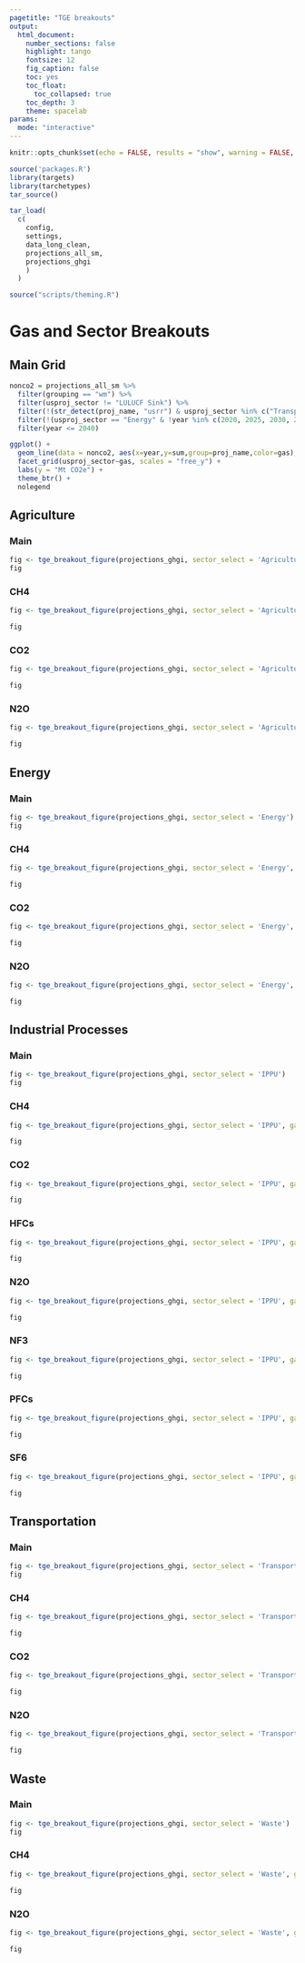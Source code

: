 ```yaml
---
pagetitle: "TGE breakouts"
output:
  html_document:
    number_sections: false
    highlight: tango
    fontsize: 12
    fig_caption: false
    toc: yes
    toc_float:
      toc_collapsed: true
    toc_depth: 3
    theme: spacelab
params:
  mode: "interactive"
---
```


```r
knitr::opts_chunk$set(echo = FALSE, results = "show", warning = FALSE, message = FALSE, error = FALSE, fig.align = "center", fig.width = 9, fig.height = 7)


``` 


```r
source('packages.R')
library(targets)
library(tarchetypes)
tar_source()
```

```r

tar_load(
  c(
    config,
    settings,
    data_long_clean,
    projections_all_sm,
    projections_ghgi
    )
  )

source("scripts/theming.R")

```

# Gas and Sector Breakouts

## Main Grid

```r
nonco2 = projections_all_sm %>% 
  filter(grouping == "wm") %>%
  filter(usproj_sector != "LULUCF Sink") %>%
  filter(!(str_detect(proj_name, "usrr") & usproj_sector %in% c("Transportation","Energy") & year %in% c(2045, 2050))) %>%
  filter(!(usproj_sector == "Energy" & !year %in% c(2020, 2025, 2030, 2035, 2040, 2045, 2050))) %>%
  filter(year <= 2040)

ggplot() +
  geom_line(data = nonco2, aes(x=year,y=sum,group=proj_name,color=gas), linewidth = 1) +
  facet_grid(usproj_sector~gas, scales = "free_y") +
  labs(y = "Mt CO2e") +
  theme_btr() +
  nolegend
```

## Agriculture {.tabset}

### Main

```r

fig <- tge_breakout_figure(projections_ghgi, sector_select = 'Agriculture')
fig

```

### CH4

```r
fig <- tge_breakout_figure(projections_ghgi, sector_select = 'Agriculture', gas_select = 'CH4')

fig
```

### CO2

```r
fig <- tge_breakout_figure(projections_ghgi, sector_select = 'Agriculture', gas_select = 'CO2')

fig
```

### N2O

```r
fig <- tge_breakout_figure(projections_ghgi, sector_select = 'Agriculture', gas_select = 'N2O')

fig
```


## Energy {.tabset}

### Main

```r

fig <- tge_breakout_figure(projections_ghgi, sector_select = 'Energy')
fig

```

### CH4

```r
fig <- tge_breakout_figure(projections_ghgi, sector_select = 'Energy', gas_select = 'CH4')

fig
```

### CO2

```r
fig <- tge_breakout_figure(projections_ghgi, sector_select = 'Energy', gas_select = 'CO2')

fig
```

### N2O

```r
fig <- tge_breakout_figure(projections_ghgi, sector_select = 'Energy', gas_select = 'N2O')

fig
```


## Industrial Processes {.tabset}

### Main

```r

fig <- tge_breakout_figure(projections_ghgi, sector_select = 'IPPU')
fig

```

### CH4

```r
fig <- tge_breakout_figure(projections_ghgi, sector_select = 'IPPU', gas_select = 'CH4')

fig
```

### CO2

```r
fig <- tge_breakout_figure(projections_ghgi, sector_select = 'IPPU', gas_select = 'CO2')

fig
```

### HFCs

```r
fig <- tge_breakout_figure(projections_ghgi, sector_select = 'IPPU', gas_select = 'HFCs')

fig
```

### N2O

```r
fig <- tge_breakout_figure(projections_ghgi, sector_select = 'IPPU', gas_select = 'N2O')

fig
```

### NF3

```r
fig <- tge_breakout_figure(projections_ghgi, sector_select = 'IPPU', gas_select = 'NF3')

fig
```

### PFCs

```r
fig <- tge_breakout_figure(projections_ghgi, sector_select = 'IPPU', gas_select = 'PFCs')

fig
```


### SF6

```r
fig <- tge_breakout_figure(projections_ghgi, sector_select = 'IPPU', gas_select = 'SF6')

fig
```

## Transportation {.tabset}

### Main

```r

fig <- tge_breakout_figure(projections_ghgi, sector_select = 'Transportation')
fig

```

### CH4

```r
fig <- tge_breakout_figure(projections_ghgi, sector_select = 'Transportation', gas_select = 'CH4')

fig
```

### CO2

```r
fig <- tge_breakout_figure(projections_ghgi, sector_select = 'Transportation', gas_select = 'CO2')

fig
```

### N2O

```r
fig <- tge_breakout_figure(projections_ghgi, sector_select = 'Transportation', gas_select = 'N2O')

fig
```

## Waste {.tabset}

### Main

```r

fig <- tge_breakout_figure(projections_ghgi, sector_select = 'Waste')
fig

```

### CH4

```r
fig <- tge_breakout_figure(projections_ghgi, sector_select = 'Waste', gas_select = 'CH4')

fig
```


### N2O

```r
fig <- tge_breakout_figure(projections_ghgi, sector_select = 'Waste', gas_select = 'N2O')

fig
```